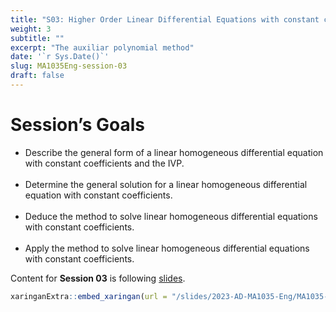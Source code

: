 ```yaml
---
title: "S03: Higher Order Linear Differential Equations with constant coefficients"
weight: 3
subtitle: ""
excerpt: "The auxiliar polynomial method"
date: '`r Sys.Date()`'
slug: MA1035Eng-session-03
draft: false
---
```


# Session's Goals

* Describe the general form of a linear homogeneous differential equation with constant coefficients and the IVP. <br/><br/>
* Determine the general solution for a linear homogeneous differential equation with constant coefficients. <br/><br/>
* Deduce the method to solve linear homogeneous differential equations with constant coefficients. <br/><br/>
* Apply the method to solve linear homogeneous differential equations with constant coefficients.


Content for **Session 03** is following [slides](/slides/2023-AD-MA1035-Eng/MA1035-sesion-03).

```r
xaringanExtra::embed_xaringan(url = "/slides/2023-AD-MA1035-Eng/MA1035-sesion-03", ratio = "4:3")
```